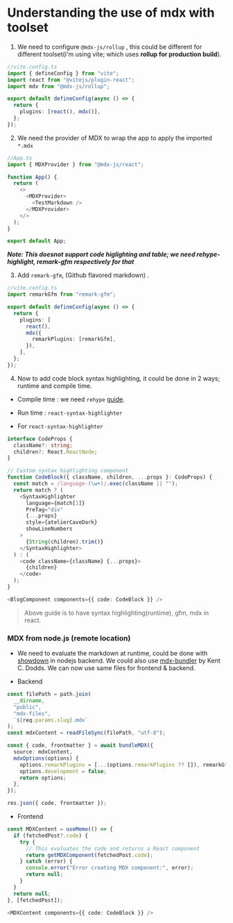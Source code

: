 # Understanding the use of mdx with toolset

1. We need to configure `@mdx-js/rollup` , this could be different for different toolset(i'm using vite; which uses **rollup for production build**).

```ts
//vite.config.ts
import { defineConfig } from "vite";
import react from "@vitejs/plugin-react";
import mdx from "@mdx-js/rollup";

export default defineConfig(async () => {
  return {
    plugins: [react(), mdx()],
  };
});
```

2. We need the provider of MDX to wrap the app to apply the imported `*.mdx`

```ts
//App.ts
import { MDXProvider } from "@mdx-js/react";

function App() {
  return (
    <>
      <MDXProvider>
        <TestMarkdown />
      </MDXProvider>
    </>
  );
}

export default App;
```

**_Note: This doesnot support code higlighting and table; we need rehype-highlight, remark-gfm respectively for that_**

3. Add `remark-gfm`, (Github flavored markdown) .

```ts
//vite.config.ts
import remarkGfm from "remark-gfm";

export default defineConfig(async () => {
  return {
    plugins: [
      react(),
      mdx({
        remarkPlugins: [remarkGfm],
      }),
    ],
  };
});
```

4. Now to add code block syntax highlighting, it could be done in 2 ways; runtime and compile time.

- Compile time : we need `rehype` [guide](https://mdxjs.com/guides/syntax-highlighting/).
- Run time : `react-syntax-highlighter`

- For `react-syntax-highlighter`

```ts
interface CodeProps {
  className?: string;
  children?: React.ReactNode;
}

// Custom syntax highlighting component
function CodeBlock({ className, children, ...props }: CodeProps) {
  const match = /language-(\w+)/.exec(className || "");
  return match ? (
    <SyntaxHighlighter
      language={match[1]}
      PreTag="div"
      {...props}
      style={atelierCaveDark}
      showLineNumbers
    >
      {String(children).trim()}
    </SyntaxHighlighter>
  ) : (
    <code className={className} {...props}>
      {children}
    </code>
  );
}
```

```ts
<BlogComponent components={{ code: CodeBlock }} />
```

> Above guide is to have syntax highlighting(runtime), gfm, mdx in react.

### MDX from node.js (remote location)

- We need to evaluate the markdown at runtime, could be done with [showdown](https://github.com/showdownjs/showdown) in nodejs backend. We could also use [mdx-bundler](https://github.com/kentcdodds/mdx-bundler) by Kent C. Dodds. We can now use same files for frontend & backend.

- Backend

```ts
const filePath = path.join(
  __dirname,
  "public",
  "mdx-files",
  `${req.params.slug}.mdx`
);
const mdxContent = readFileSync(filePath, "utf-8");

const { code, frontmatter } = await bundleMDX({
  source: mdxContent,
  mdxOptions(options) {
    options.remarkPlugins = [...(options.remarkPlugins ?? []), remarkGfm];
    options.development = false;
    return options;
  },
});

res.json({ code, frontmatter });
```

- Frontend

```ts
const MDXContent = useMemo(() => {
  if (fetchedPost?.code) {
    try {
      // This evaluates the code and returns a React component
      return getMDXComponent(fetchedPost.code);
    } catch (error) {
      console.error("Error creating MDX component:", error);
      return null;
    }
  }
  return null;
}, [fetchedPost]);
```

```ts
<MDXContent components={{ code: CodeBlock }} />
```

